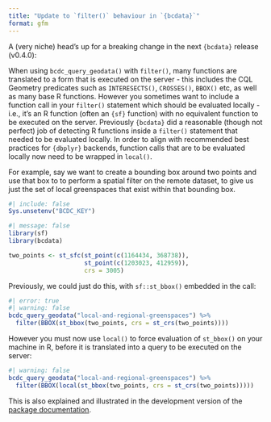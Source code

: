 ```yaml
---
title: "Update to `filter()` behaviour in `{bcdata}`"
format: gfm
---
```


A (very niche) head's up for a breaking change in the next
`{bcdata}` release (v0.4.0):

When using `bcdc_query_geodata()` with `filter()`, many
functions are translated to a form that is executed on the
server - this includes the CQL Geometry predicates such as
`INTERESECTS()`, `CROSSES()`, `BBOX()` etc, as well as many
base R functions. However you sometimes want to include a
function call in your `filter()` statement which should be
evaluated locally - i.e., it's an R function (often an
`{sf}` function) with no equivalent function to be executed
on the server. Previously `{bcdata}` did a reasonable
(though not perfect) job of detecting R functions inside a
`filter()` statement that needed to be evaluated locally.
In order to align with recommended best practices for
`{dbplyr}` backends, function calls that are to be evaluated
locally now need to be wrapped in `local()`.

For example, say we want to create a bounding box around
two points and use that box to to perform a spatial filter
on the remote dataset, to give us just the set of local
greenspaces that exist within that bounding box.

```r
#| include: false
Sys.unsetenv("BCDC_KEY")
```


```r
#| message: false
library(sf)
library(bcdata)

two_points <- st_sfc(st_point(c(1164434, 368738)),
                     st_point(c(1203023, 412959)),
                     crs = 3005)
```

Previously, we could just do this, with `sf::st_bbox()`
embedded in the call:

```r
#| error: true
#| warning: false
bcdc_query_geodata("local-and-regional-greenspaces") %>%
  filter(BBOX(st_bbox(two_points, crs = st_crs(two_points))))
```

However you must now use `local()` to force evaluation of
`st_bbox()` on your machine in R, before it is translated
into a query to be executed on the server:

```r
#| warning: false
bcdc_query_geodata("local-and-regional-greenspaces") %>%
  filter(BBOX(local(st_bbox(two_points, crs = st_crs(two_points)))))
```

This is also explained and illustrated in the development
version of the [package
documentation](https://bcgov.github.io/bcdata/dev/articles/efficiently-query-spatial-data-in-the-bc-data-catalogue.html#a-note-about-using-local-r-functions-in-constructing-filter-queries).
